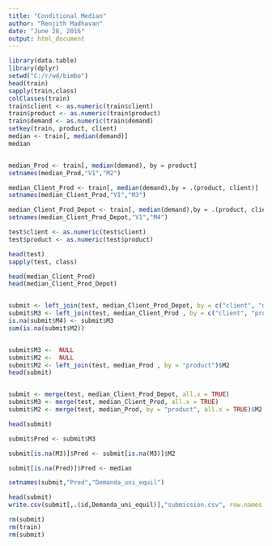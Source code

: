```yaml
---
title: "Conditional Median"
author: "Renjith Madhavan"
date: "June 28, 2016"
output: html_document
---
```



```r
library(data.table)
library(dplyr)
setwd("C:/r/wd/bimbo")
head(train)
sapply(train,class)
colClasses(train)
train$client <- as.numeric(train$client)
train$product <- as.numeric(train$product)
train$demand <- as.numeric(train$demand)
setkey(train, product, client)
median <- train[, median(demand)]
median


median_Prod <- train[, median(demand), by = product]
setnames(median_Prod,"V1","M2")

median_Client_Prod <- train[, median(demand),by = .(product, client)]
setnames(median_Client_Prod,"V1","M3")

median_Client_Prod_Depot <- train[, median(demand),by = .(product, client, depot)]
setnames(median_Client_Prod_Depot,"V1","M4")

test$client <- as.numeric(test$client)
test$product <- as.numeric(test$product)

head(test)
sapply(test, class)

head(median_Client_Prod)
head(median_Client_Prod_Depot)


submit <- left_join(test, median_Client_Prod_Depot, by = c("client", "depot", "product"))
submit$M3 <- left_join(test, median_Client_Prod , by = c("client", "product"))$M3
is.na(submit$M4) <- submit$M3
sum(is.na(submit$M2))


submit$M3 <-  NULL
submit$M2 <-  NULL
submit$M2 <- left_join(test, median_Prod , by = "product")$M2
head(submit)


submit <- merge(test, median_Client_Prod_Depot, all.x = TRUE)
submit$M3 <- merge(test, median_Client_Prod, all.x = TRUE)
submit$M2 <- merge(test, median_Prod, by = "product", all.x = TRUE)$M2

head(submit)

submit$Pred <- submit$M3

submit[is.na(M3)]$Pred <- submit[is.na(M3)]$M2

submit[is.na(Pred)]$Pred <- median

setnames(submit,"Pred","Demanda_uni_equil")

head(submit)
write.csv(submit[,.(id,Demanda_uni_equil)],"submission.csv", row.names = FALSE)

rm(submit)
rm(train)
rm(submit)
```
